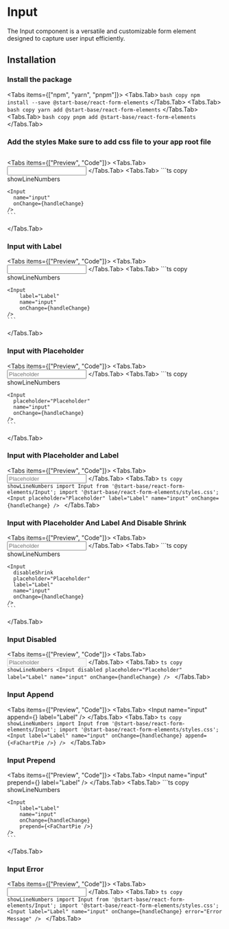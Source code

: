 
# Input

The Input component is a versatile and customizable form element designed to capture user input efficiently.

<ApiReferenceButton path="form-input--docs" />

## Installation

<Steps>

### Install the package

<Tabs items={["npm", "yarn", "pnpm"]}>
  <Tabs.Tab>
    ``` bash copy npm install --save @start-base/react-form-elements ```
  </Tabs.Tab>
  <Tabs.Tab>
    ``` bash copy yarn add @start-base/react-form-elements ```
  </Tabs.Tab>
  <Tabs.Tab>
    ``` bash copy pnpm add @start-base/react-form-elements ```
  </Tabs.Tab>
</Tabs>
### Add the styles Make sure to add css file to your app root file

```tsx copy
```

</Steps>

<Tabs items={["Preview", "Code"]}>
  <Tabs.Tab>
    <Preview height="200px">
      <FormOnChange>
        <Input
          name="input"
        />
      </FormOnChange>
    </Preview>
  </Tabs.Tab>
  <Tabs.Tab>
    ```ts copy showLineNumbers

    <Input
      name="input"
      onChange={handleChange}
    />
    ```

  </Tabs.Tab>
</Tabs>

### Input with Label

<Tabs items={["Preview", "Code"]}>
  <Tabs.Tab>
  <Preview height="200px">
  <FormOnChange>
        <Input
          name="input"
          label="Label"
        />
      </FormOnChange>
     </Preview>
  </Tabs.Tab>
  <Tabs.Tab>
    ```ts copy showLineNumbers

    <Input
        label="Label"
        name="input"
        onChange={handleChange}
    />
    ```

  </Tabs.Tab>
</Tabs>

### Input with Placeholder

<Tabs items={["Preview", "Code"]}>
  <Tabs.Tab>
  <Preview height="200px">
    <FormOnChange>
        <Input
          name="input"
          placeholder="Placeholder"
        />
      </FormOnChange>
     </Preview>
  </Tabs.Tab>
  <Tabs.Tab>
    ```ts copy showLineNumbers

    <Input
      placeholder="Placeholder"
      name="input"
      onChange={handleChange}
    />
    ```

  </Tabs.Tab>
</Tabs>

### Input with Placeholder and Label

<Tabs items={["Preview", "Code"]}>
  <Tabs.Tab>
    <Preview height="200px">
      <FormOnChange>
        <Input name="input" placeholder="Placeholder" label="Label" />
      </FormOnChange>
    </Preview>
  </Tabs.Tab>
  <Tabs.Tab>
    ```ts copy showLineNumbers import Input from
    '@start-base/react-form-elements/Input'; import
    '@start-base/react-form-elements/styles.css';
    <Input
      placeholder="Placeholder"
      label="Label"
      name="input"
      onChange={handleChange}
    />
    ```
  </Tabs.Tab>
</Tabs>

### Input with Placeholder And Label And Disable Shrink

<Tabs items={["Preview", "Code"]}>
  <Tabs.Tab>
  <Preview height="200px">
     <FormOnChange>
        <Input
          name="input"
          placeholder="Placeholder"
          label="Label"
          disableShrink
        />
      </FormOnChange>
     </Preview>
  </Tabs.Tab>
  <Tabs.Tab>
    ```ts copy showLineNumbers

    <Input
      disableShrink
      placeholder="Placeholder"
      label="Label"
      name="input"
      onChange={handleChange}
    />
    ```

  </Tabs.Tab>
</Tabs>

### Input Disabled

<Tabs items={["Preview", "Code"]}>
  <Tabs.Tab>
    <Preview height="200px">
      <FormOnChange>
        <Input name="input" placeholder="Placeholder" label="Label" disabled />
      </FormOnChange>
    </Preview>
  </Tabs.Tab>
  <Tabs.Tab>
    ```ts copy showLineNumbers
    <Input
      disabled
      placeholder="Placeholder"
      label="Label"
      name="input"
      onChange={handleChange}
    />
    ```
  </Tabs.Tab>
</Tabs>

### Input Append

<Tabs items={["Preview", "Code"]}>
  <Tabs.Tab>
    <Preview height="200px">
      <FormOnChange>
        <Input name="input" append={<FaChartPie />} label="Label" />
      </FormOnChange>
    </Preview>
  </Tabs.Tab>
  <Tabs.Tab>
    ```ts copy showLineNumbers import Input from
    '@start-base/react-form-elements/Input'; import
    '@start-base/react-form-elements/styles.css';
    <Input
      label="Label"
      name="input"
      onChange={handleChange}
      append={<FaChartPie />}
    />
    ```
  </Tabs.Tab>
</Tabs>

### Input Prepend

<Tabs items={["Preview", "Code"]}>
  <Tabs.Tab>
  <Preview height="200px">
     <FormOnChange>
        <Input
          name="input"
          prepend={<FaChartPie />}
          label="Label"
        />
      </FormOnChange>
     </Preview>
  </Tabs.Tab>
  <Tabs.Tab>
    ```ts copy showLineNumbers

    <Input
        label="Label"
        name="input"
        onChange={handleChange}
        prepend={<FaChartPie />}
    />
    ```

  </Tabs.Tab>
</Tabs>

### Input Error

<Tabs items={["Preview", "Code"]}>
  <Tabs.Tab>
    <Preview height="200px">
      <FormOnChange>
        <Input name="input" error="Error Message" label="Label" />
      </FormOnChange>
    </Preview>
  </Tabs.Tab>
  <Tabs.Tab>
    ```ts copy showLineNumbers import Input from
    '@start-base/react-form-elements/Input'; import
    '@start-base/react-form-elements/styles.css';
    <Input
      label="Label"
      name="input"
      onChange={handleChange}
      error="Error Message"
    />
    ```
  </Tabs.Tab>
</Tabs>

